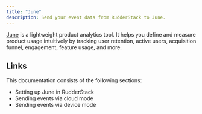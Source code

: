 ```yaml
---
title: "June"
description: Send your event data from RudderStack to June.
---
```


[June](https://www.june.so/) is a lightweight product analytics tool. It helps you define and measure product usage intuitively by tracking user retention, active users, acquisition funnel, engagement, feature usage, and more.

## Links

This documentation consists of the following sections:

- <Link to="/destinations/streaming-destinations/june/setting-up-june-in-rudderstack/">Setting up June in RudderStack</Link>
- <Link to="/destinations/streaming-destinations/june/june-cloud-mode/">Sending events via cloud mode</Link>
- <Link to="/destinations/streaming-destinations/june/june-device-mode/">Sending events via device mode</Link>